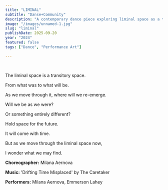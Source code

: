 ```yaml
---
title: "LIMINAL"
subtitle: "Danse+Community"
description: "A contemporary dance piece exploring liminal space as a transitory space and a metaphor for life."
image: "/images/unnamed-1.jpg"
slug: "liminal"
publishDate: 2025-09-20
year: "2024"
featured: false
tags: ["Dance", "Performance Art"]

---
```



<YouTube id="TJLJj1Cmr3A" />

<br />

The liminal space is a transitory space.

From what was to what will be.

As we move through it, where will we re-emerge.

Will we be as we were?

Or something entirely different?

Hold space for the future.

It will come with time.

But as we move through the liminal space now,

I wonder what we may find.

**Choreographer:** Milana Aernova

**Music:** 'Drifting Time Misplaced' by The Caretaker

**Performers:** Milana Aernova, Emmerson Lahey